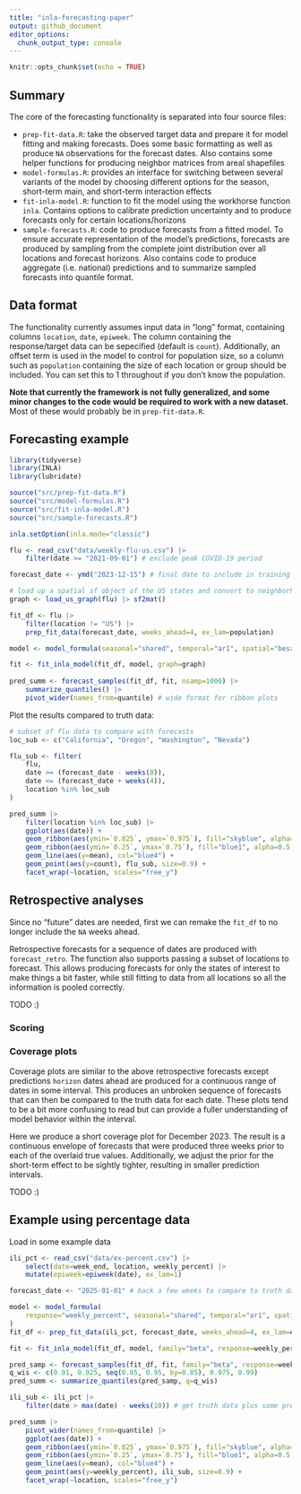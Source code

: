 ```yaml
---
title: "inla-forecasting-paper"
output: github_document
editor_options: 
  chunk_output_type: console
---
```


```r
knitr::opts_chunk$set(echo = TRUE)
```

## Summary

The core of the forecasting functionality is separated into four source files:

- `prep-fit-data.R`: take the observed target data and prepare it for model fitting and making forecasts. Does some basic formatting as well as produce `NA` observations for the forecast dates. Also contains some helper functions for producing neighbor matrices from areal shapefiles
- `model-formulas.R`: provides an interface for switching between several variants of the model by choosing different options for the season, short-term main, and short-term interaction effects
- `fit-inla-model.R`: function to fit the model using the workhorse function `inla`. Contains options to calibrate prediction uncertainty and to produce forecasts only for certain locations/horizons
- `sample-forecasts.R`: code to produce forecasts from a fitted model. To ensure accurate representation of the model's predictions, forecasts are produced by sampling from the complete joint distribution over all locations and forecast horizons. Also contains code to produce aggregate (i.e. national) predictions and to summarize sampled forecasts into quantile format.

## Data format

The functionality currently assumes input data in "long" format, containing columns `location`, `date`, `epiweek`. The column containing the response/target data can be sepecified (default is `count`). Additionally, an offset term is used in the model to control for population size, so a column such as `population` containing the size of each location or group should be included. You can set this to 1 throughout if you don't know the population. 

**Note that currently the framework is not fully generalized, and some minor changes to the code would be required to work with a new dataset.** Most of these would probably be in `prep-fit-data.R`.

## Forecasting example

```r
library(tidyverse)
library(INLA)
library(lubridate)

source("src/prep-fit-data.R")
source("src/model-formulas.R")
source("src/fit-inla-model.R")
source("src/sample-forecasts.R")

inla.setOption(inla.mode="classic")
```


```r
flu <- read_csv("data/weekly-flu-us.csv") |> 
    filter(date >= "2021-09-01") # exclude peak COVID-19 period

forecast_date <- ymd("2023-12-15") # final date to include in training

# load up a spatial sf object of the US states and convert to neighborhood matrix
graph <- load_us_graph(flu) |> sf2mat()

fit_df <- flu |> 
    filter(location != "US") |> 
    prep_fit_data(forecast_date, weeks_ahead=4, ex_lam=population)

model <- model_formula(seasonal="shared", temporal="ar1", spatial="besagproper")

fit <- fit_inla_model(fit_df, model, graph=graph)
    
pred_summ <- forecast_samples(fit_df, fit, nsamp=1000) |> 
    summarize_quantiles() |> 
    pivot_wider(names_from=quantile) # wide format for ribbon plots
```

Plot the results compared to truth data:
```r
# subset of flu data to compare with forecasts
loc_sub <- c("California", "Oregon", "Washington", "Nevada")

flu_sub <- filter(
    flu, 
    date >= (forecast_date - weeks(8)),
    date <= (forecast_date + weeks(4)),
    location %in% loc_sub
)

pred_summ |> 
    filter(location %in% loc_sub) |> 
    ggplot(aes(date)) +
    geom_ribbon(aes(ymin=`0.025`, ymax=`0.975`), fill="skyblue", alpha=0.5, col=NA) +
    geom_ribbon(aes(ymin=`0.25`, ymax=`0.75`), fill="blue1", alpha=0.5, col=NA) +
    geom_line(aes(y=mean), col="blue4") +
    geom_point(aes(y=count), flu_sub, size=0.9) +
    facet_wrap(~location, scales="free_y")
```


## Retrospective analyses

Since no "future" dates are needed, first we can remake the `fit_df` to no longer include the `NA` weeks ahead.

<!-- ```{r} -->
<!-- flu_proc <- prep_fit_data_flu_covid(flu, weeks_ahead=0, ex_lam=population) -->
<!-- ``` -->

Retrospective forecasts for a sequence of dates are produced with `forecast_retro`. The function also supports passing a subset of locations to forecast. This allows producing forecasts for only the states of interest to make things a bit faster, while still fitting to data from all locations so all the information is pooled correctly.

TODO :)

<!-- ```{r} -->
<!-- retro_forecast_dates <- c("2022-11-15", "2023-01-15", "2023-11-15", "2024-01-15") -->

<!-- fr <- forecast_retro( -->
<!--     flu_proc, model, retro_forecast_dates, -->
<!--     graph=graph, loc_sub=loc_sub, nsamp=1000 -->
<!-- ) -->

<!-- plot_retro(fr, flu) -->
<!-- ``` -->


### Scoring

### Coverage plots

Coverage plots are similar to the above retrospective forecasts except predictions `horizon` dates ahead are produced for a continuous range of dates in some interval. This produces an unbroken sequence of forecasts that can then be compared to the truth data for each date. These plots tend to be a bit more confusing to read but can provide a fuller understanding of model behavior within the interval.

Here we produce a short coverage plot for December 2023. The result is a continuous envelope of forecasts that were produced three weeks prior to each of the overlaid true values. 
Additionally, we adjust the prior for the short-term effect to be sightly tighter, resulting in 
smaller prediction intervals.

TODO :)

## Example using percentage data

Load in some example data
```r
ili_pct <- read_csv("data/ex-percent.csv") |> 
    select(date=week_end, location, weekly_percent) |> 
    mutate(epiweek=epiweek(date), ex_lam=1)

forecast_date <- "2025-01-01" # back a few weeks to compare to truth data

model <- model_formula(
    response="weekly_percent", seasonal="shared", temporal="ar1", spatial="exchangeable"
)
fit_df <- prep_fit_data(ili_pct, forecast_date, weeks_ahead=4, ex_lam=ex_lam)
```


```r
fit <- fit_inla_model(fit_df, model, family="beta", response=weekly_percent)

pred_samp <- forecast_samples(fit_df, fit, family="beta", response=weekly_percent)
q_wis <- c(0.01, 0.025, seq(0.05, 0.95, by=0.05), 0.975, 0.99)
pred_summ <- summarize_quantiles(pred_samp, q=q_wis)
```

```r
ili_sub <- ili_pct |> 
    filter(date > max(date) - weeks(10)) # get truth data plus some previous weeks

pred_summ |> 
    pivot_wider(names_from=quantile) |> 
    ggplot(aes(date)) +
    geom_ribbon(aes(ymin=`0.025`, ymax=`0.975`), fill="skyblue", alpha=0.5, col=NA) +
    geom_ribbon(aes(ymin=`0.25`, ymax=`0.75`), fill="blue1", alpha=0.5, col=NA) +
    geom_line(aes(y=mean), col="blue4") +
    geom_point(aes(y=weekly_percent), ili_sub, size=0.9) +
    facet_wrap(~location, scales="free_y")
```

